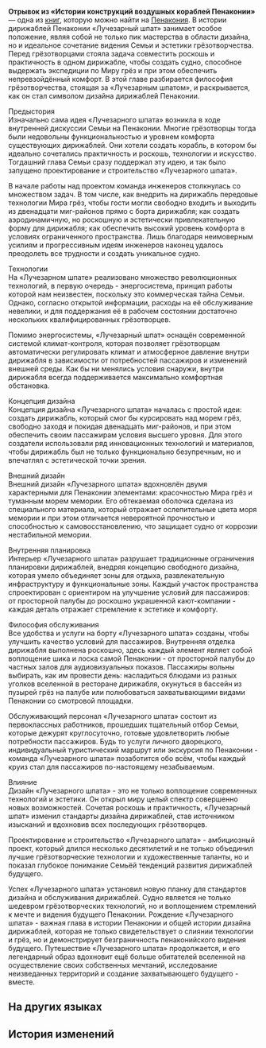 {{Книга Инфобокс
|id           = 364
|Название     = Отрывок из «Истории конструкций воздушных кораблей Пенаконии»
|Изображение  = Item Penacony Readable 1.png
|Мир          = Пенакония
|Томов        = 1
|Автор        = <!--нужно добавить-->
|Описание     = Отрывок из книги по истории конструкций воздушных кораблей, в котором описывается «Лучезарный шпат».
|Том1         = {{tx}}
|Источник1    = {{tx|Отсутствует источник}}
|Персонажи    = 
|Фракции      = 
}}
'''Отрывок из «Истории конструкций воздушных кораблей Пенаконии»''' — одна из [[Книги|книг]], которую можно найти на [[Пенакония]].
<!--
==Получение==
<gallery>
Книга НАЗВАНИЕ.png|НАЗВАНИЕ
Локация НАЗВАНИЕ.png|Расположение на карте. Ближайший пространственный якорь «[[НАЗВАНИЕ]]»
</gallery>
-->
В истории дирижаблей Пенаконии «Лучезарный шпат» занимает особое положение, являя собой не только пик мастерства в области дизайна, но и идеальное сочетание видения Семьи и эстетики грёзотворчества. Перед грёзотворцами стояла задача совместить роскошь и практичность в одном дирижабле, чтобы создать судно, способное выдержать экспедиции по Миру грёз и при этом обеспечить непревзойдённый комфорт. В этой главе разбирается философия грёзотворчества, стоящая за «Лучезарным шпатом», и раскрывается, как он стал символом дизайна дирижаблей Пенаконии.

Предыстория<br />
Изначально сама идея «Лучезарного шпата» возникла в ходе внутренней дискуссии Семьи на Пенаконии. Многие грёзотворцы тогда были недовольны функциональностью и уровнем комфорта существующих дирижаблей. Они хотели создать корабль, в котором бы идеально сочетались практичность и роскошь, технологии и искусство. Тогдашний глава Семьи сразу поддержал эту идею, и так было запущено проектирование и строительство «Лучезарного шпата».

В начале работы над проектом команда инженеров столкнулась со множеством задач. В том числе, как внедрить на дирижабль передовые технологии Мира грёз, чтобы гости могли свободно входить и выходить из двенадцати миг-районов прямо с борта дирижабля; как создать аэродинамичную, но роскошную и эстетически привлекательную форму для дирижабля; как обеспечить высокий уровень комфорта в условиях ограниченного пространства. Лишь благодаря неимоверным усилиям и прогрессивным идеям инженеров наконец удалось преодолеть все трудности и создать уникальное судно.

Технологии<br />
На «Лучезарном шпате» реализовано множество революционных технологий, в первую очередь - энергосистема, принцип работы которой нам неизвестен, поскольку это коммерческая тайна Семьи. Однако, согласно открытой информации, расходы на её обслуживание невелики, и для поддержания её в рабочем состоянии достаточно нескольких квалифицированных грёзотворцев.

Помимо энергосистемы, «Лучезарный шпат» оснащён современной системой климат-контроля, которая позволяет грёзотворцам автоматически регулировать климат и атмосферное давление внутри дирижабля в зависимости от потребностей пассажиров и изменений внешней среды. Как бы ни менялись условия снаружи, внутри дирижабля всегда поддерживается максимально комфортная обстановка.

Концепция дизайна<br />
Концепция дизайна «Лучезарного шпата» началась с простой идеи: создать дирижабль, который смог бы курсировать над морем грёз, свободно заходя и покидая двенадцать миг-районов, и при этом обеспечить своим пассажирам условия высшего уровня. Для этого создатели использовали ряд инновационных технологий и материалов, чтобы дирижабль был не только функционально безупречным, но и впечатлял с эстетической точки зрения.

Внешний дизайн<br />
Внешний дизайн «Лучезарного шпата» вдохновлён двумя характерными для Пенаконии элементами: красочностью Мира грёз и туманным морем мемории. Его обтекаемая оболочка сделана из специального материала, который отражает ослепительные цвета моря мемории и при этом отличается невероятной прочностью и способностью к самовосстановлению, что защищает судно от коррозии нестабильной мемории.

Внутренняя планировка<br />
Интерьер «Лучезарного шпата» разрушает традиционные ограничения планировки дирижаблей, внедряя концепцию свободного дизайна, которая умело объединяет зоны для отдыха, развлекательную инфраструктуру и функциональные зоны. Каждый участок пространства спроектирован с ориентиром на улучшение условий для пассажиров: от просторной палубы до роскошно украшенной кают-компании - каждая деталь отражает стремление к эстетике и комфорту.

Философия обслуживания<br />
Все удобства и услуги на борту «Лучезарного шпата» созданы, чтобы улучшить качество условий для пассажиров. Внутренняя отделка дирижабля выполнена роскошно, здесь каждый элемент являет собой воплощение шика и лоска самой Пенаконии - от просторной палубы до частных залов для аудиовизуальных показов. Пассажиры вольны выбирать, как им провести день: насладиться блюдами из разных уголков вселенной в ресторане дирижабля, окунуться в бассейн из пузырей грёз на палубе или полюбоваться захватывающими видами Пенаконии со смотровой площадки.

Обслуживающий персонал «Лучезарного шпата» состоит из первоклассных работников, прошедших тщательный отбор Семьи, которые дежурят круглосуточно, готовые удовлетворить любые потребности пассажиров. Будь то услуги личного дворецкого, индивидуальный туристический маршрут или экскурсия по Пенаконии - команда «Лучезарного шпата» позаботится обо всём, чтобы каждый круиз стал для пассажиров по-настоящему незабываемым.

Влияние<br />
Дизайн «Лучезарного шпата» - это не только воплощение современных технологий и эстетики. Он открыл миру целый спектр совершенно новых возможностей. Сочетая роскошь и практичность, «Лучезарный шпат» изменил стандарты дизайна дирижаблей, став источником изысканий и вдохновив всех последующих грёзотворцев.

Проектирование и строительство «Лучезарного шпата» - амбициозный проект, который длился несколько десятилетий и не только объединил лучшие грёзотворческие технологии и художественные таланты, но и показал глубокое понимание Семьёй тенденций развития дирижаблей будущего.

Успех «Лучезарного шпата» установил новую планку для стандартов дизайна и обслуживания дирижаблей. Судно является не только шедевром грёзотворческих технологий, но и воплощением стремлений к мечте и видения будущего Пенаконии. Рождение «Лучезарного шпата» - важная глава в истории Пенаконии и общей истории дизайна дирижаблей, которая не только свидетельствует о слиянии технологии и грёз, но и демонстрирует безграничность пенаконийского видения будущего. Путешествие «Лучезарного шпата» продолжается, и его легендарный образ вдохновит ещё больше обитателей вселенной на осуществление своих собственных мечтаний, исследование неизведанных территорий и создание захватывающего будущего - вместе.

==На других языках==
{{На других языках
|en   = ''The History of Penacony Airship Design'' Excerpt
|zhs  = 《匹诺康尼飞艇设计史》片段
|zht  = 《匹諾康尼飛艇設計史》片段
|ja   = 『ピノコニー飛行艇設計史』の一部
|ko   = ≪페나코니 비행선 설계 역사≫의 일부
|es   = Fragmento de «La historia del diseño de aeronaves de Colonipenal»
|fr   = ''Histoire des vaisseaux pénaconiens'' - Extrait
|ru   = Отрывок из «Истории конструкций воздушных кораблей Пенаконии»
|th   = บทคัดสรร "ประวัติศาสตร์การออกแบบเรือเหาะของ Penacony"
|vi   = Trích Đoạn "Lịch Sử Thiết Kế Phi Thuyền Penacony"
|de   = Auszug aus „Die Geschichte des Luftschiffdesigns von Penacony“
|id   = Bagian "Sejarah Desain Kapal Terbang Penacony"
|pt   = Trecho de "A História do Design de Aeronaves de Penacony"
}}

==История изменений==
{{История изменений|2.7}}